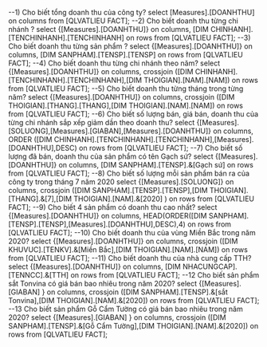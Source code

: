 ﻿--1) Cho biết tổng doanh thu của công ty?
select  [Measures].[DOANHTHU] on columns
from [QLVATLIEU FACT];
--2) Cho biết doanh thu từng chi nhánh ? 
select {[Measures].[DOANHTHU]} on columns,
[DIM CHINHANH].[TENCHINHANH].[TENCHINHANH] on rows
from [QLVATLIEU FACT];
--3) Cho biết doanh thu từng sản phẩm ? 
select {[Measures].[DOANHTHU]} on columns,
[DIM SANPHAM].[TENSP].[TENSP] on rows
from [QLVATLIEU FACT];
--4) Cho biết doanh thu từng chi nhánh theo năm?
select {[Measures].[DOANHTHU]} on columns,
crossjoin ([DIM CHINHANH].[TENCHINHANH].[TENCHINHANH],[DIM THOIGIAN].[NAM].[NAM]) on rows
from [QLVATLIEU FACT];
--5) Cho biết doanh thu từng tháng trong từng năm?
select {[Measures].[DOANHTHU]} on columns,
crossjoin ([DIM THOIGIAN].[THANG].[THANG],[DIM THOIGIAN].[NAM].[NAM]) on rows
from [QLVATLIEU FACT];
--6) Cho biết số lượng bán, giá bán, doanh thu của từng chi nhánh sắp xếp giảm dần theo doanh thu?
select {[Measures].[SOLUONG],[Measures].[GIABAN],[Measures].[DOANHTHU]} on columns,
ORDER ([DIM CHINHANH].[TENCHINHANH].[TENCHINHANH],[Measures].[DOANHTHU],DESC) on rows
from [QLVATLIEU FACT];
--7) Cho biết số lượng đã bán, doanh thu của sản phẩm có tên Gạch sứ?
select {[Measures].[DOANHTHU]} on columns,
[DIM SANPHAM].[TENSP].&[Gạch sứ] on rows
from [QLVATLIEU FACT];
--8) Cho biết số lượng mỗi sản phẩm bán ra của công ty trong tháng 7 năm 2020
select {[Measures].[SOLUONG]} on columns,
crossjoin ([DIM SANPHAM].[TENSP].[TENSP],[DIM THOIGIAN].[THANG].&[7],[DIM THOIGIAN].[NAM].&[2020] ) on rows
from [QLVATLIEU FACT];
--9) Cho biết 4 sản phẩm có doanh thu cao nhất?
select {[Measures].[DOANHTHU]} on columns,
HEAD(ORDER([DIM SANPHAM].[TENSP].[TENSP],[Measures].[DOANHTHU],DESC),4) on rows
from [QLVATLIEU FACT];
--10) Cho biết doanh thu của vùng Miền Bắc trong năm 2020?
select {[Measures].[DOANHTHU]} on columns,
crossjoin ([DIM KHUVUC].[TENKV].&[Miền Bắc],[DIM THOIGIAN].[NAM].[NAM]) on rows
from [QLVATLIEU FACT];
--11) Cho biết doanh thu của nhà cung cấp TTH?
select {[Measures].[DOANHTHU]} on columns,
[DIM NHACUNGCAP].[TENNCC].&[TTH] on rows
from [QLVATLIEU FACT];
--12 Cho biết sản phẩm sắt Tonvina có giá bán bao nhiêu trong năm 2020?
select {[Measures].[GIABAN] } on columns,
crossjoin ([DIM SANPHAM].[TENSP].&[sắt Tonvina],[DIM THOIGIAN].[NAM].&[2020]) on rows
from [QLVATLIEU FACT];
--13 Cho biết sản phẩm Gỗ Cẩm Tường có giá bán bao nhiêu trong năm 2020?
select {[Measures].[GIABAN] } on columns,
crossjoin ([DIM SANPHAM].[TENSP].&[Gỗ Cẩm Tường],[DIM THOIGIAN].[NAM].&[2020]) on rows
from [QLVATLIEU FACT];